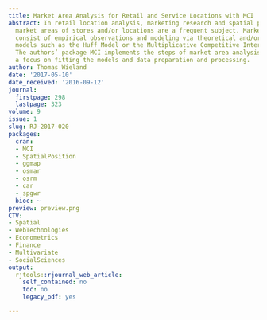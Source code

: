 ```yaml
---
title: Market Area Analysis for Retail and Service Locations with MCI
abstract: In retail location analysis, marketing research and spatial planning, the
  market areas of stores and/or locations are a frequent subject. Market area analyses
  consist of empirical observations and modeling via theoretical and/or econometric
  models such as the Huff Model or the Multiplicative Competitive Interaction Model.
  The authors’ package MCI implements the steps of market area analysis into R with
  a focus on fitting the models and data preparation and processing.
author: Thomas Wieland
date: '2017-05-10'
date_received: '2016-09-12'
journal:
  firstpage: 298
  lastpage: 323
volume: 9
issue: 1
slug: RJ-2017-020
packages:
  cran:
  - MCI
  - SpatialPosition
  - ggmap
  - osmar
  - osrm
  - car
  - spgwr
  bioc: ~
preview: preview.png
CTV:
- Spatial
- WebTechnologies
- Econometrics
- Finance
- Multivariate
- SocialSciences
output:
  rjtools::rjournal_web_article:
    self_contained: no
    toc: no
    legacy_pdf: yes

---
```

